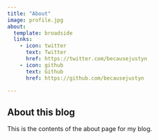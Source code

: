 ```yaml
---
title: "About"
image: profile.jpg
about:
  template: broadside
  links:
    - icon: twitter
      text: Twitter
      href: https://twitter.com/becausejustyn
    - icon: github
      text: Github
      href: https://github.com/becausejustyn

---
```


## About this blog

This is the contents of the about page for my blog.
